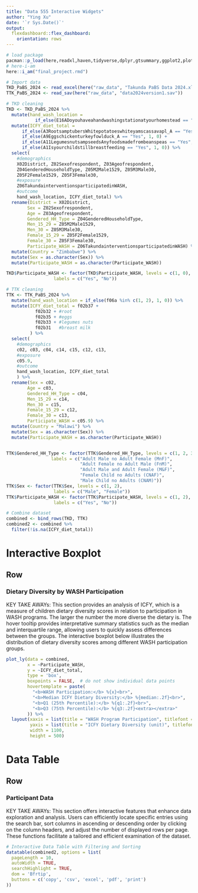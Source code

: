 ---
title: "Data 555 Interactive Widgets"
author: "Ying Xu"
date: '`r Sys.Date()`'
output: 
  flexdashboard::flex_dashboard:
    orientation: rows
---

```{r}
# load package
pacman::p_load(here,readxl,haven,tidyverse,dplyr,gtsummary,ggplot2,plotly,DT)
# here-i-am
here::i_am("final_project.rmd") 
```

```{r cleaning}
# Import data
TKD_PaBS_2024 <- read_excel(here("raw_data", "Takunda PaBS Data 2024.xlsx"))
TTK_PaBS_2024 <- read_sav(here("raw_data", "data2024version1.sav"))

# TKD cleaning
TKD <- TKD_PaBS_2024 %>%
  mutate(hand_wash_location = 
           if_else(E16ADoyouhaveahandwashingstationatyourhomestead == "Yes", 1, 0)) %>%
  mutate(ICFY_diet_total = 
      if_else(A3RootsamptubersWhitepotatoeswhiteyamscassavapl_A == "Yes", 1, 0) +     #root
      if_else(A9Eggschickenturkeyfowlduck_A == "Yes", 1, 0) +                         #eggs
      if_else(A11LegumesnutsampseedsAnyfoodsmadefrombeanspeas == "Yes", 1, 0) +       #legumes nuts
      if_else(A1Isyourchildstillbreastfeeding == "Yes", 1, 0)) %>%                    #breast milk
  select(
    #demographics
    X02District, Z02Sexofrespondent, Z03Ageofrespondent, 
    Z04GenderedHouseholdType, Z05M2Male1529, Z05M3Male30, 
    Z05F2Female1529, Z05F3Female30,
    #exposure
    Z06TakundainterventionsparticipatedinWASH,
    #outcome
    hand_wash_location, ICFY_diet_total) %>%
  rename(District = X02District,
        Sex = Z02Sexofrespondent,
        Age = Z03Ageofrespondent,
        Gendered_HH_Type = Z04GenderedHouseholdType,
        Men_15_29 = Z05M2Male1529,
        Men_30 = Z05M3Male30,
        Female_15_29 = Z05F2Female1529,
        Female_30 = Z05F3Female30,
        Participate_WASH = Z06TakundainterventionsparticipatedinWASH) %>%
  mutate(Country = "Zimbabwe") %>%
  mutate(Sex = as.character(Sex)) %>%
  mutate(Participate_WASH = as.character(Participate_WASH))

TKD$Participate_WASH <- factor(TKD$Participate_WASH, levels = c(1, 0), 
                  labels = c("Yes", "No"))

# TTK cleaning
TTK <- TTK_PaBS_2024 %>%
  mutate(hand_wash_location = if_else(f06a %in% c(1, 2), 1, 0)) %>%
  mutate(ICFY_diet_total = f02b37 + 
           f02b32 + #root
           f02b35 + #eggs
           f02b33 + #legumes nuts
           f02b31   #breast milk
         ) %>%
  select(
    #demographics
    c02, c03, c04, c14, c15, c12, c13,
    #exposure
    c05.9,
    #outcome
    hand_wash_location, ICFY_diet_total
    ) %>%
  rename(Sex = c02,
        Age = c03,
        Gendered_HH_Type = c04,
        Men_15_29 = c14,
        Men_30 = c15,
        Female_15_29 = c12,
        Female_30 = c13,
        Participate_WASH = c05.9) %>%
  mutate(Country = "Malawi") %>%
  mutate(Sex = as.character(Sex)) %>%
  mutate(Participate_WASH = as.character(Participate_WASH))


TTK$Gendered_HH_Type <- factor(TTK$Gendered_HH_Type, levels = c(1, 2, 3, 4, 5),
                 labels = c("Adult Male no Adult Female (MnF)",
                            "Adult Female no Adult Male (FnM)",
                            "Adult Male and Adult Female (M&F)",
                            "Female Child no Adults (CNAF)",
                            "Male Child no Adults (CNAM)"))
TTK$Sex <- factor(TTK$Sex, levels = c(1, 2), 
                  labels = c("Male", "Female"))
TTK$Participate_WASH <- factor(TTK$Participate_WASH, levels = c(1, 2), 
                  labels = c("Yes", "No"))

# Combine dataset
combined <- bind_rows(TKD, TTK)
combined2 <- combined %>%
  filter(!is.na(ICFY_diet_total))
```

# Interactive Boxplot

## Row {data-height="400"}

### Dietary Diversity by WASH Participation

KEY TAKE AWAYs: This section provides an analysis of ICFY, which is a measure of children dietary diversity scores in relation to participation in WASH programs. The larger the number the more diverse the dietary is. The hover tooltip provides interpretative summary statistics such as the median and interquartile range, allowing users to quickly assess differences between the groups. The interactive boxplot below illustrates the distribution of dietary diversity scores among different WASH participation groups.

```{r}
plot_ly(data = combined,
        x = ~Participate_WASH,
        y = ~ICFY_diet_total,
        type = 'box',
        boxpoints = FALSE,  # do not show individual data points
        hovertemplate = paste(
          "<b>WASH Participation:</b> %{x}<br>",
          "<b>Median ICFY Dietary Diversity:</b> %{median:.2f}<br>",
          "<b>Q1 (25th Percentile):</b> %{q1:.2f}<br>",
          "<b>Q3 (75th Percentile):</b> %{q3:.2f}<extra></extra>"
        )) %>%
  layout(xaxis = list(title = "WASH Program Participation", titlefont = list(size = 16)),
         yaxis = list(title = "ICFY Dietary Diversity (unit)", titlefont = list(size = 16)),
         width = 1100,
         height = 500)
```

# Data Table

## Row {data-height=400}

### Participant Data

KEY TAKE AWAYs: This section offers interactive features that enhance data exploration and analysis. Users can efficiently locate specific entries using the search bar, sort columns in ascending or descending order by clicking on the column headers, and adjust the number of displayed rows per page. These functions facilitate a tailored and efficient examination of the dataset.

```{r}
# Interactive Data Table with Filtering and Sorting
datatable(combined2, options = list(
  pageLength = 10,
  autoWidth = TRUE,
  searchHighlight = TRUE,
  dom = 'Bfrtip',
  buttons = c('copy', 'csv', 'excel', 'pdf', 'print')
))
```

